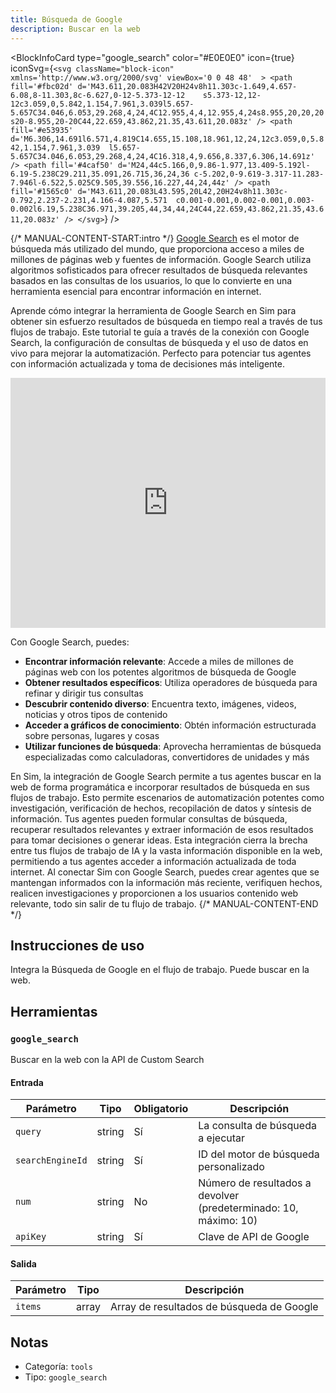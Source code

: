 ```yaml
---
title: Búsqueda de Google
description: Buscar en la web
---
```



<BlockInfoCard 
  type="google_search"
  color="#E0E0E0"
  icon={true}
  iconSvg={`<svg className="block-icon"  xmlns='http://www.w3.org/2000/svg' viewBox='0 0 48 48'  >
      <path
        fill='#fbc02d'
        d='M43.611,20.083H42V20H24v8h11.303c-1.649,4.657-6.08,8-11.303,8c-6.627,0-12-5.373-12-12	s5.373-12,12-12c3.059,0,5.842,1.154,7.961,3.039l5.657-5.657C34.046,6.053,29.268,4,24,4C12.955,4,4,12.955,4,24s8.955,20,20,20	s20-8.955,20-20C44,22.659,43.862,21.35,43.611,20.083z'
      />
      <path
        fill='#e53935'
        d='M6.306,14.691l6.571,4.819C14.655,15.108,18.961,12,24,12c3.059,0,5.842,1.154,7.961,3.039	l5.657-5.657C34.046,6.053,29.268,4,24,4C16.318,4,9.656,8.337,6.306,14.691z'
      />
      <path
        fill='#4caf50'
        d='M24,44c5.166,0,9.86-1.977,13.409-5.192l-6.19-5.238C29.211,35.091,26.715,36,24,36	c-5.202,0-9.619-3.317-11.283-7.946l-6.522,5.025C9.505,39.556,16.227,44,24,44z'
      />
      <path
        fill='#1565c0'
        d='M43.611,20.083L43.595,20L42,20H24v8h11.303c-0.792,2.237-2.231,4.166-4.087,5.571	c0.001-0.001,0.002-0.001,0.003-0.002l6.19,5.238C36.971,39.205,44,34,44,24C44,22.659,43.862,21.35,43.611,20.083z'
      />
    </svg>`}
/>

{/* MANUAL-CONTENT-START:intro */}
[Google Search](https://www.google.com) es el motor de búsqueda más utilizado del mundo, que proporciona acceso a miles de millones de páginas web y fuentes de información. Google Search utiliza algoritmos sofisticados para ofrecer resultados de búsqueda relevantes basados en las consultas de los usuarios, lo que lo convierte en una herramienta esencial para encontrar información en internet.

Aprende cómo integrar la herramienta de Google Search en Sim para obtener sin esfuerzo resultados de búsqueda en tiempo real a través de tus flujos de trabajo. Este tutorial te guía a través de la conexión con Google Search, la configuración de consultas de búsqueda y el uso de datos en vivo para mejorar la automatización. Perfecto para potenciar tus agentes con información actualizada y toma de decisiones más inteligente.

<iframe
  width="100%"
  height="400"
  src="https://www.youtube.com/embed/1B7hV9b5UMQ"
  title="Usa la herramienta de Google Search en Sim"
  frameBorder="0"
  allow="accelerometer; autoplay; clipboard-write; encrypted-media; gyroscope; picture-in-picture"
  allowFullScreen
></iframe>

Con Google Search, puedes:

- **Encontrar información relevante**: Accede a miles de millones de páginas web con los potentes algoritmos de búsqueda de Google
- **Obtener resultados específicos**: Utiliza operadores de búsqueda para refinar y dirigir tus consultas
- **Descubrir contenido diverso**: Encuentra texto, imágenes, videos, noticias y otros tipos de contenido
- **Acceder a gráficos de conocimiento**: Obtén información estructurada sobre personas, lugares y cosas
- **Utilizar funciones de búsqueda**: Aprovecha herramientas de búsqueda especializadas como calculadoras, convertidores de unidades y más

En Sim, la integración de Google Search permite a tus agentes buscar en la web de forma programática e incorporar resultados de búsqueda en sus flujos de trabajo. Esto permite escenarios de automatización potentes como investigación, verificación de hechos, recopilación de datos y síntesis de información. Tus agentes pueden formular consultas de búsqueda, recuperar resultados relevantes y extraer información de esos resultados para tomar decisiones o generar ideas. Esta integración cierra la brecha entre tus flujos de trabajo de IA y la vasta información disponible en la web, permitiendo a tus agentes acceder a información actualizada de toda internet. Al conectar Sim con Google Search, puedes crear agentes que se mantengan informados con la información más reciente, verifiquen hechos, realicen investigaciones y proporcionen a los usuarios contenido web relevante, todo sin salir de tu flujo de trabajo.
{/* MANUAL-CONTENT-END */}

## Instrucciones de uso

Integra la Búsqueda de Google en el flujo de trabajo. Puede buscar en la web.

## Herramientas

### `google_search`

Buscar en la web con la API de Custom Search

#### Entrada

| Parámetro | Tipo | Obligatorio | Descripción |
| --------- | ---- | ----------- | ----------- |
| `query` | string | Sí | La consulta de búsqueda a ejecutar |
| `searchEngineId` | string | Sí | ID del motor de búsqueda personalizado |
| `num` | string | No | Número de resultados a devolver \(predeterminado: 10, máximo: 10\) |
| `apiKey` | string | Sí | Clave de API de Google |

#### Salida

| Parámetro | Tipo | Descripción |
| --------- | ---- | ----------- |
| `items` | array | Array de resultados de búsqueda de Google |

## Notas

- Categoría: `tools`
- Tipo: `google_search`
